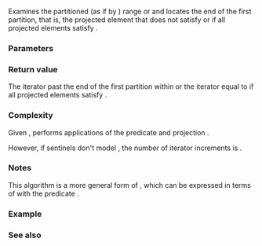 {{cpp/ranges/title|partition_point}}
{{cpp/algorithm/ranges/navbar}}
{{dcl begin}}
{{dcl header|algorithm}}
{{dcl h|Call signature}}
{{dcl|num=1|since=c++20|1=
template&lt; std::forward_iterator I, std::sentinel_for&lt;I&gt; S,
          class Proj = std::identity,
          std::indirect_unary_predicate&lt;std::projected&lt;I, Proj&gt;&gt; Pred &gt;
constexpr I
    partition_point( I first, S last, Pred pred, Proj proj = {} );
}}
{{dcl|num=2|since=c++20|1=
template&lt; ranges::forward_range R,
          class Proj = std::identity,
          std::indirect_unary_predicate&lt;
              std::projected&lt;ranges::iterator_t&lt;R&gt;, Proj&gt;&gt; Pred &gt;
constexpr ranges::borrowed_iterator_t&lt;R&gt;
    partition_point( R&amp;&amp; r, Pred pred, Proj proj = {} );
}}
{{dcl end}}

Examines the partitioned (as if by {{lc|ranges::partition}}) range {{range|first|last}} or {{c|r}} and locates the end of the first partition, that is, the projected element that does not satisfy {{c|pred}} or {{c|last}} if all projected elements satisfy {{c|pred}}.

{{cpp/ranges/niebloid}}

===Parameters===
{{par begin}}
{{par|first, last|iterator-sentinel defining the partially-ordered range to examine}}
{{par|r|the partially-ordered range to examine}}
{{par|pred|predicate to apply to the projected elements}}
{{par|proj|projection to apply to the elements}}
{{par end}}

===Return value===
The iterator past the end of the first partition within {{range|first|last}} or the iterator equal to {{c|last}} if all projected elements satisfy {{c|pred}}.

===Complexity===
Given {{c|1=N = ranges::distance(first, last)}}, performs {{math|O(log N)}} applications of the predicate {{c|pred}} and projection {{c|proj}}.

However, if sentinels don't model {{c|std::sized_sentinel_for&lt;I&gt;}}, the number of iterator increments is {{math|O(N)}}.

===Notes===
This algorithm is a more general form of {{tt|ranges::lower_bound}}, which can be expressed in terms of {{tt|ranges::partition_point}} with the predicate {{c|[&amp;](auto const&amp; e) { return std::invoke(pred, e, value); });}}.

===Example===
{{example|code=
#include &lt;algorithm&gt;
#include &lt;array&gt;
#include &lt;iostream&gt;
#include &lt;iterator&gt;

auto print_seq = [](auto rem, auto first, auto last)
{
    for (std::cout &lt;&lt; rem; first != last; std::cout &lt;&lt; *first++ &lt;&lt; ' ') {}
    std::cout &lt;&lt; '\n';
};

int main()
{
    std::array v {1, 2, 3, 4, 5, 6, 7, 8, 9};

    auto is_even = [](int i) { return i % 2 == 0; };

    std::ranges::partition(v, is_even);
    print_seq("After partitioning, v: ", v.cbegin(), v.cend());

    const auto pp = std::ranges::partition_point(v, is_even);
    const auto i = std::ranges::distance(v.cbegin(), pp);
    std::cout &lt;&lt; "Partition point is at " &lt;&lt; i &lt;&lt; "; v[" &lt;&lt; i &lt;&lt; "] = " &lt;&lt; *pp &lt;&lt; '\n';

    print_seq("First partition (all even elements): ", v.cbegin(), pp);
    print_seq("Second partition (all odd elements): ", pp, v.cend());
}
|p=true
|output=
After partitioning, v: 2 4 6 8 5 3 7 1 9
Partition point is at 4; v[4] = 5
First partition (all even elements): 2 4 6 8
Second partition (all odd elements): 5 3 7 1 9
}}

===See also===
{{dsc begin}}
{{dsc inc|cpp/algorithm/ranges/dsc is_sorted}}
{{dsc inc|cpp/algorithm/ranges/dsc lower_bound}}
{{dsc inc|cpp/algorithm/dsc partition_point}}
{{dsc end}}

{{langlinks|de|es|fr|it|ja|pt|ru|zh}}